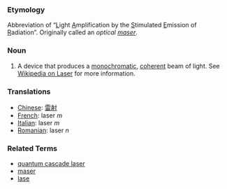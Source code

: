 ===Etymology===

Abbreviation of “<U>L</U>ight <U>A</U>mplification by the <U>S</U>timulated <U>E</U>mission of <U>R</U>adiation”.  Originally called an <I>optical [[maser]]</I>.

===Noun===
#A device that produces a [[monochromatic]], [[coherent]] beam of light.  See [[w:Laser|Wikipedia on Laser]] for more information.


===Translations===

*[[Chinese]]: [[雷射]]
*[[French]]: laser ''m''
*[[Italian]]: laser ''m''
*[[Romanian]]: laser ''n''

===Related Terms===
*[[quantum cascade laser]]
*[[maser]]
*[[lase]]